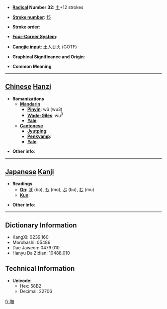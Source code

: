 * '''[[Wiktionary:Chinese radical index| Radical]] Number 32''': [[Wiktionary:Chinese radical index 土|土]]+12 strokes

* '''[[Wiktionary:Chinese total strokes index|Stroke number]]''': [[Wiktionary:Chinese total strokes index 15|15]]

* '''Stroke order''': 

* '''[[Wiktionary:Chinese four corner index|Four-Corner System]]''': 

* '''[[Wiktionary:Chinese Cangjie index|Cangjie input]]''': 土人廿火 (GOTF)

* '''Graphical Significance and Origin''': 

* '''Common Meaning'''

----

== [[Chinese]] [[Hanzi]] ==

* '''Romanizations'''
** '''[[Mandarin]]'''
*** '''[[Pinyin]]''': wǔ (wu3)
*** '''[[Wade-Giles]]''': wu<sup>3</sup>
*** '''[[Yale]]''': 
** '''[[Cantonese]]'''
*** '''[[Jyutping]]''':
*** '''[[Penkyamp]]''': 
*** '''[[Yale]]''': 

* '''Other info''': 

----

== [[Japanese]] [[Kanji]] ==

* '''Readings'''
** '''[[On]]''': [[ぼ]] (bo), [[も]] (mo), [[ぶ]] (bu), [[む]] (mu)
** '''[[Kun]]''': 

* '''Other info''':  

----

== Dictionary Information ==

* KangXi: 0239.160
* Morobashi: 05486
* Dae Jaweon: 0479.010
* Hanyu Da Zidian: 10488.010

== Technical Information ==

* '''Unicode''':
** Hex: 58B2
** Decimal: 22706

[[fr:墲]]
